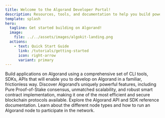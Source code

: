 ```yaml
---
title: Welcome to the Algorand Developer Portal!
description: Resources, tools, and documentation to help you build powerful applications on Algorand.
template: splash
hero:
  tagline: Get started building on Algorand!
  image:
    file: ../../assets/images/algokit-landing.png
  actions:
    - text: Quick Start Guide
      link: /tutorials/getting-started
      icon: right-arrow
      variant: primary
---
```



<LinkInfoCardGrid stagger>
  <LinkInfoCard title='Build' icon='build-icon' href='/build/overview'>
    Build applications on Algorand using a comprehensive set of CLI tools, SDKs, APIs that will
    enable you to develop on Algorand in a familiar, frictionless way.
  </LinkInfoCard>
  <LinkInfoCard title='Protocol' icon='protocol-icon' href='/protocol/overview'>
    Discover Algorand’s uniquely powerful features, including Pure Proof-of-Stake consensus,
    unmatched scalability, and robust smart contract implementation, making it one of the most
    efficient and secure blockchain protocols available.
  </LinkInfoCard>
  <LinkInfoCard title='Reference' icon='reference-icon' href='/reference/'>
    Explore the Algorand API and SDK reference documentation.
  </LinkInfoCard>
  <LinkInfoCard title='Running a node' icon='node-icon' href='/nodes/overview/'>
    Learn about the different node types and how to run an Algorand node to participate in the
    network.
  </LinkInfoCard>
</LinkInfoCardGrid>
